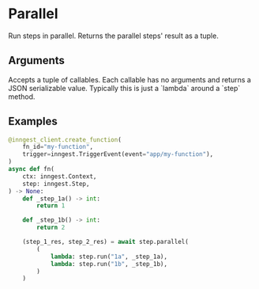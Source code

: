 # Parallel <VersionBadge version="v0.3.0+" />

Run steps in parallel. Returns the parallel steps' result as a tuple.

## Arguments

<Properties>
  <Property name="callables" type="tuple[Callable[[], object], ...]" required>
    Accepts a tuple of callables. Each callable has no arguments and returns a JSON serializable value. Typically this is just a `lambda` around a `step` method.
  </Property>
</Properties>

## Examples

```py
@inngest_client.create_function(
    fn_id="my-function",
    trigger=inngest.TriggerEvent(event="app/my-function"),
)
async def fn(
    ctx: inngest.Context,
    step: inngest.Step,
) -> None:
    def _step_1a() -> int:
        return 1

    def _step_1b() -> int:
        return 2

    (step_1_res, step_2_res) = await step.parallel(
        (
            lambda: step.run("1a", _step_1a),
            lambda: step.run("1b", _step_1b),
        )
    )
```
